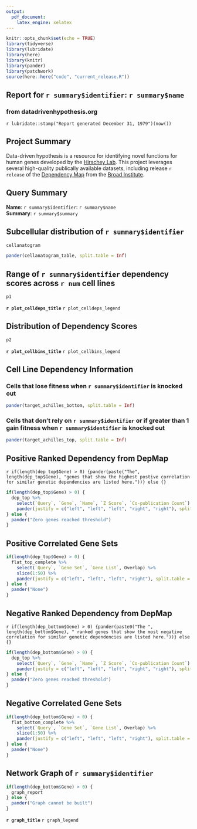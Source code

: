 ```yaml
---
output:
  pdf_document:
    latex_engine: xelatex
---
```


```r
knitr::opts_chunk$set(echo = TRUE)
library(tidyverse)
library(lubridate)
library(here)
library(knitr)
library(pander)
library(patchwork)
source(here::here("code", "current_release.R"))
```

## Report for `r summary$identifier`: `r summary$name`  
### from datadrivenhypothesis.org  
`r lubridate::stamp("Report generated December 31, 1979")(now())`  
  
## Project Summary  
Data-driven hypothesis is a resource for identifying novel functions for human genes developed by the [Hirschey Lab](www.hirscheylab.org). This project leverages several high-quality publically available datasets, including release `r release` of the [Dependency Map](www.depmap.org) from the [Broad Institute](www.broadinstitute.org).  
  
## Query Summary  
**Name**: `r summary$identifier`: `r summary$name`  
**Summary**: `r summary$summary`  
  
\newpage 
## Subcellular distribution of `r summary$identifier`  
  
```r
cellanatogram
```
  
```r
pander(cellanatogram_table, split.table = Inf)
```

\newpage 
## Range of `r summary$identifier` dependency scores across `r num` cell lines  
  
```r
p1 
```
  
  **`r plot_celldeps_title`** `r plot_celldeps_legend`
  
\newpage
## Distribution of Dependency Scores
```r
p2
```
    
  **`r plot_cellbins_title`** `r plot_cellbins_legend`
  
\newpage
## Cell Line Dependency Information
### Cells that lose fitness when `r summary$identifier` is knocked out
```r
pander(target_achilles_bottom, split.table = Inf)
```
    
### Cells that don't rely on `r summary$identifier` or if greater than 1 gain fitness when `r summary$identifier` is knocked out
```r
pander(target_achilles_top, split.table = Inf)
```
  
  
\newpage  
## Positive Ranked Dependency from DepMap  
`r if(length(dep_top$Gene) > 0) {pander(paste("The", length(dep_top$Gene), "genes that show the highest postive correlation for similar genetic dependencies are listed here."))} else {}`  
```r
if(length(dep_top$Gene) > 0) {
  dep_top %>% 
    select(`Query`, `Gene`, `Name`, `Z Score`, `Co-publication Count`) %>% 
    pander(justify = c("left", "left", "left", "right", "right"), split.table = Inf)
} else {
  pander("Zero genes reached threshold")
}
```
  
\newpage    
## Positive Correlated Gene Sets  
  
```r
if(length(dep_top$Gene) > 0) {
  flat_top_complete %>% 
    select(`Query`, `Gene Set`, `Gene List`, Overlap) %>% 
    slice(1:50) %>% 
    pander(justify = c("left", "left", "left", "right"), split.table = Inf)
} else {
  pander("None")
}
```
  
\newpage
## Negative Ranked Dependency from DepMap  
`r if(length(dep_bottom$Gene) > 0) {pander(paste0("The ", length(dep_bottom$Gene), " ranked genes that show the most negative correlation for similar genetic dependencies are listed here."))} else {}`  
```r
if(length(dep_bottom$Gene) > 0) {
  dep_top %>% 
    select(`Query`, `Gene`, `Name`, `Z Score`, `Co-publication Count`) %>% 
    pander(justify = c("left", "left", "left", "right", "right"), split.table = Inf)
} else {
  pander("Zero genes reached threshold")
}
```
  
\newpage  
## Negative Correlated Gene Sets  
   
```r
if(length(dep_bottom$Gene) > 0) {
  flat_bottom_complete %>% 
    select(`Query`, `Gene Set`, `Gene List`, Overlap) %>% 
    slice(1:50) %>% 
    pander(justify = c("left", "left", "left", "right"), split.table = Inf)
} else {
  pander("None")
}
```

\newpage  
## Network Graph of `r summary$identifier`
   
```r
if(length(dep_bottom$Gene) > 0) {
  graph_report
} else {
  pander("Graph cannot be built")
}
```
    
  **`r graph_title`** `r graph_legend`
  

